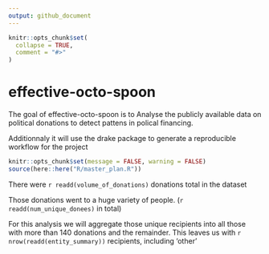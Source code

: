 ```yaml
---
output: github_document
---
```


<!-- README.md is generated from README.Rmd. Please edit that file -->

```r
knitr::opts_chunk$set(
  collapse = TRUE,
  comment = "#>"
)
```
# effective-octo-spoon

<!-- badges: start -->
<!-- badges: end -->

The goal of effective-octo-spoon is to Analyse the publicly available data on political donations to detect pattens in polical financing. 

Additionnaly it will use the drake package to generate a reproducible workflow for the project 

```r
knitr::opts_chunk$set(message = FALSE, warning = FALSE)
source(here::here("R/master_plan.R"))
```

There were `r readd(volume_of_donations)` donations total in the dataset

Those donations went to a huge variety of people. (`r readd(num_unique_donees)` in total)

For this analysis we will aggregate those unique recipients into all those with more than 140 donations and the remainder. This leaves us with `r nrow(readd(entity_summary))` recipients, including 'other' 

